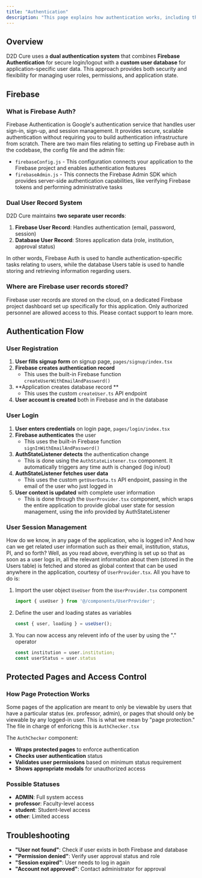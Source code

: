 ```yaml
---
title: "Authentication"
description: "This page explains how authentication works, including the dual user record system, Firebase integration, and how protected pages are secured. Learn about the authentication flow, user management, and security measures implemented throughout the application."
---
```


## Overview

D2D Cure uses a **dual authentication system** that combines **Firebase Authentication** for secure login/logout with a **custom user database** for application-specific user data. This approach provides both security and flexibility for managing user roles, permissions, and application state.

## Firebase 

### What is Firebase Auth?

Firebase Authentication is Google's authentication service that handles user sign-in, sign-up, and session management. It provides secure, scalable authentication without requiring you to build authentication infrastructure from scratch. There are two main files relating to setting up Firebase auth in the codebase, the config file and the admin file: 

- `firebaseConfig.js` - This configuration connects your application to the Firebase project and enables authentication features 
- `firebaseAdmin.js` - This connects the Firebase Admin SDK which provides server-side authentication capabilities, like verifying Firebase tokens and performing administrative tasks

### Dual User Record System

D2D Cure maintains **two separate user records**: 

1. **Firebase User Record**: Handles authentication (email, password, session)
2. **Database User Record**: Stores application data (role, institution, approval status)

In other words, Firebase Auth is used to handle authentication-specific tasks relating to users, while the database Users table is used to handle storing and retrieving information regarding users. 

### Where are Firebase user records stored? 

Firebase user records are stored on the cloud, on a dedicated Firebase project dashboard set up specifically for this application. Only authorized personnel are allowed access to this. Please contact support to learn more. 

## Authentication Flow

### User Registration

1. **User fills signup form** on signup page, `pages/signup/index.tsx`
2. **Firebase creates authentication record** 
   - This uses the built-in Firebase function `createUserWithEmailAndPassword()` 
3. **Application creates database record **
   - This uses the custom `createUser.ts` API endpoint
4. **User account is created** both in Firebase and in the database 

### User Login 

1. **User enters credentials** on login page, `pages/login/index.tsx`
2. **Firebase authenticates** the user 
   - This uses the built-in Firebase function `signInWithEmailAndPassword()`
3. **AuthStateListener detects** the authentication change
   - This is done using the `AuthStateListener.tsx` component. It automatically triggers any time auth is changed (log in/out) 
4. **AuthStateListener fetches user data** 
   - This uses the custom `getUserData.ts` API endpoint, passing in the email of the user who just logged in 
5. **User context is updated** with complete user information
   - This is done through the `UserProvider.tsx` component, which wraps the entire application to provide global user state for session management, using the info provided by AuthStateListener 

### User Session Management 

How do we know, in any page of the application, who is logged in? And how can we get related user information such as their email, institution, status, PI, and so forth? Well, as you read above, everything is set up so that as soon as a user logs in, all the relevant information about them (stored in the Users table) is fetched and stored as global context that can be used anywhere in the application, courtesy of `UserProvider.tsx`. All you have to do is: 

1. Import the user object `UseUser` from the `UserProvider.tsx` component 

   ```typescript
   import { useUser } from '@/components/UserProvider';
   ```
2. Define the user and loading states as variables 

   ```typescript
   const { user, loading } = useUser();
   ```
3. You can now access any relevent info of the user by using the "." operator 

   ```typescript
   const institution = user.institution;
   const userStatus = user.status 
   ```

## Protected Pages and Access Control

### How Page Protection Works

Some pages of the application are meant to only be viewable by users that have a particular status (ex. professor, admin), or pages that should only be viewable by any logged-in user. This is what we mean by "page protection." The file in charge of enforicng this is `AuthChecker.tsx` 

The `AuthChecker` component:

- **Wraps protected pages** to enforce authentication
- **Checks user authentication** status 
- **Validates user permissions** based on minimum status requirement
- **Shows appropriate modals** for unauthorized access 

### Possible Statuses 

- **ADMIN**: Full system access
- **professor**: Faculty-level access
- **student**: Student-level access
- **other**: Limited access

## Troubleshooting

- **"User not found"**: Check if user exists in both Firebase and database
- **"Permission denied"**: Verify user approval status and role
- **"Session expired"**: User needs to log in again
- **"Account not approved"**: Contact administrator for approval